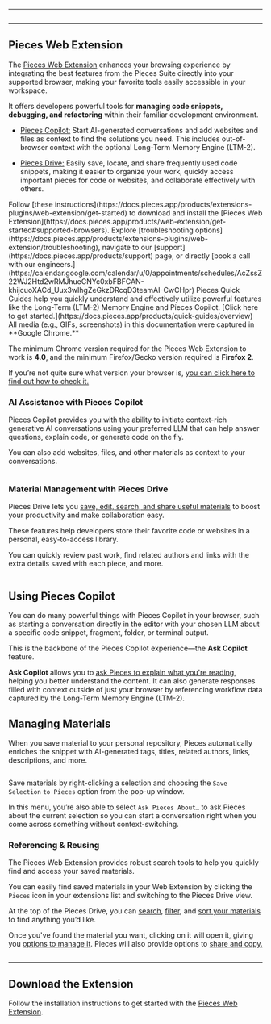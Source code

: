 ***

<Image src="https://storage.googleapis.com/hashnode_product_documentation_assets/web_extension/_MAIN/og_image%20(2).png" alt="" align="center" fullwidth="true" />

***

## Pieces Web Extension

The [Pieces Web Extension](https://docs.pieces.app/products/web-extension/get-started#supported-browsers) enhances your browsing experience by integrating the best features from the Pieces Suite directly into your supported browser, making your favorite tools easily accessible in your workspace.

It offers developers powerful tools for **managing code snippets, debugging, and refactoring** within their familiar development environment.

* [Pieces Copilot:](https://docs.pieces.app/products/extensions-plugins/web-extension/copilot) Start AI-generated conversations and add websites and files as context to find the solutions you need. This includes out-of-browser context with the optional Long-Term Memory Engine (LTM-2).

- [Pieces Drive:](https://docs.pieces.app/products/extensions-plugins/web-extension/drive) Easily save, locate, and share frequently used code snippets, making it easier to organize your work, quickly access important pieces for code or websites, and collaborate effectively with others.

<CardGroup cols={2}>
  <Card title="Getting Started" image="https://cdn.hashnode.com/res/hashnode/image/upload/v1744645742426/b759dab7-243e-4cb7-b926-3a6643e43d07.webp">
    Follow [these instructions](https://docs.pieces.app/products/extensions-plugins/web-extension/get-started) to download and install the [Pieces Web Extension](https://docs.pieces.app/products/web-extension/get-started#supported-browsers).
  </Card>

  <Card title="Support" image="https://cdn.hashnode.com/res/hashnode/image/upload/v1744645758570/a0088c44-3f84-4a1f-bc99-6b1665802750.webp">
    Explore [troubleshooting options](https://docs.pieces.app/products/extensions-plugins/web-extension/troubleshooting), navigate to our [support](https://docs.pieces.app/products/support) page, or directly [book a call with our engineers.](https://calendar.google.com/calendar/u/0/appointments/schedules/AcZssZ22WJ2Htd2wRMJhueCNYc0xbFBFCAN-khijcuoXACd_Uux3wIhgZeGkzDRcqD3teamAI-CwCHpr)
  </Card>
</CardGroup>

<Card title="Learn More with Quick Guides">
  Pieces Quick Guides help you quickly understand and effectively utilize powerful features like the Long-Term (LTM-2) Memory Engine and Pieces Copilot. [Click here to get started.](https://docs.pieces.app/products/quick-guides/overview)
</Card>

<Callout type="tip">
  All media (e.g., GIFs, screenshots) in this documentation were captured in **Google Chrome.**
</Callout>

The minimum Chrome version required for the Pieces Web Extension to work is **4.0**, and the minimum Firefox/Gecko version required is **Firefox 2**.

If you’re not quite sure what version your browser is, [you can click here to find out how to check it.](https://docs.pieces.app/products/web-extension/configuration#checking-your-browser-version)

### AI Assistance with Pieces Copilot

Pieces Copilot provides you with the ability to initiate context-rich generative AI conversations using your preferred LLM that can help answer questions, explain code, or generate code on the fly.

You can also add websites, files, and other materials as context to your conversations.

<Image src="https://storage.googleapis.com/hashnode_product_documentation_assets/web_extension/_MAIN/right_click_hover_save.png" alt="" align="center" fullwidth="true" />

### Material Management with Pieces Drive

Pieces Drive lets you [save, edit, search, and share useful materials](https://docs.pieces.app/products/web-extension/drive) to boost your productivity and make collaboration easy.

These features help developers store their favorite code or websites in a personal, easy-to-access library.

You can quickly review past work, find related authors and links with the extra details saved with each piece, and more.

<Image src="https://storage.googleapis.com/hashnode_product_documentation_assets/web_extension/_MAIN/right_click_saved_snippet.png" alt="" align="center" fullwidth="true" />

## Using Pieces Copilot

You can do many powerful things with Pieces Copilot in your browser, such as starting a conversation directly in the editor with your chosen LLM about a specific code snippet, fragment, folder, or terminal output.

This is the backbone of the Pieces Copilot experience—the **Ask Copilot** feature.

**Ask Copilot** allows you to [ask Pieces to explain what you're reading](https://docs.pieces.app/products/web-extension/copilot/chat#generative-ai-conversations), helping you better understand the content. It can also generate responses filled with context outside of just your browser by referencing workflow data captured by the Long-Term Memory Engine (LTM-2).

## Managing Materials

When you save material to your personal repository, Pieces automatically enriches the snippet with AI-generated tags, titles, related authors, links, descriptions, and more.

<Image src="https://storage.googleapis.com/hashnode_product_documentation_assets/web_extension/_MAIN/hover_over_ask_pieces.png" alt="" align="center" fullwidth="true" />

Save materials by right-clicking a selection and choosing the `Save Selection` `to Pieces` option from the pop-up window.

In this menu, you’re also able to select `Ask Pieces About…` to ask Pieces about the current selection so you can start a conversation right when you come across something without context-switching.

### **Referencing & Reusing**

The Pieces Web Extension provides robust search tools to help you quickly find and access your saved materials.

You can easily find saved materials in your Web Extension by clicking the `Pieces` icon in your extensions list and switching to the Pieces Drive view.

At the top of the Pieces Drive, you can [search](https://docs.pieces.app/products/web-extension/drive/search-reuse#finding-saved-materials), [filter](https://docs.pieces.app/products/web-extension/drive/search-reuse#filtering-snippets), and [sort your materials](https://docs.pieces.app/products/web-extension/drive/search-reuse#sorting-snippets) to find anything you’d like.

Once you've found the material you want, clicking on it will open it, giving you [options to manage it](https://docs.pieces.app/products/web-extension/drive/edit-update). Pieces will also provide options to [share and copy.](https://docs.pieces.app/products/web-extension/drive/sharing)

<Image src="https://storage.googleapis.com/hashnode_product_documentation_assets/web_extension/_MAIN/editing_snippet_demo.gif" alt="" align="center" fullwidth="true" />

***

## Download the Extension

Follow the installation instructions to get started with the [Pieces Web Extension](https://docs.pieces.app/products/web-extension/get-started#supported-browsers).
